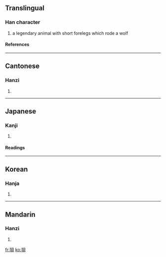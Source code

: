 {{see|狈}}

==Translingual==
===Han character===
{{Han char|rn=94|rad=犬|as=07|sn=10|four=4628<sub>0</sub>|canj=大竹月山金 (KHBUC)}}
# a legendary animal with short forelegs which rode a wolf
====References====
{{Han ref|kx=0712.030|dkj=20433|dj=1124.040|hdz=21349.030|uh=72FD|ud=29437|bh=AF56|bd=44886}}

----
==Cantonese==
===Hanzi===
{{yue-hanzi|jyut=|y=bui3}}
# {{defn|Cantonese}}

----
==Japanese==
===Kanji===
{{ja-kanji|grade=|rs=犬07}}
# {{defn|Japanese}} 
====Readings====
{{ja-readings|on=[[はい]] (hai), [[ばい]] (bai)|kun=}}

----
==Korean==
===Hanja===
{{ko-hanja|hangeul=패|eumhun=|rv=pae|mr=p'ae|y=phay}}
# {{defn|Korean}}

----
==Mandarin==
===Hanzi===
{{cmn-hanzi|sim=狈|pin=[[bèi]] ([[bei4]]), [[xiāo]] ([[xiao1]])|wg=pei<sup>4</sup>, hsiao<sup>1</sup>}}
# {{defn|Mandarin}}

[[fr:狽]]
[[ko:狽]]